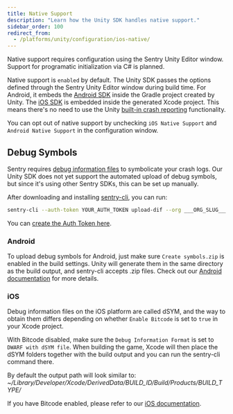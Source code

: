 ```yaml
---
title: Native Support
description: "Learn how the Unity SDK handles native support."
sidebar_order: 100
redirect_from:
  - /platforms/unity/configuration/ios-native/
---
```


<Note>

Native support requires configuration using the Sentry Unity Editor window. Support for programatic initialization via C# is planned.

</Note>

Native support is `enabled` by default. The Unity SDK passes the options defined through the Sentry Unity Editor window during build time. For Android, it embeds the [Android SDK](/platforms/android/) inside the Gradle project created by Unity. The [iOS SDK](/platforms/apple/guides/ios/) is embedded inside the generated Xcode project. This means there's no need to use the Unity [built-in crash reporting](https://docs.unity3d.com/ScriptReference/CrashReport.html) functionality.

You can opt out of native support by unchecking `iOS Native Support` and `Android Native Support` in the configuration window.

## Debug Symbols

Sentry requires [debug information files](/platforms/android/data-management/debug-files/) to symbolicate your crash logs. Our Unity SDK does not yet support the automated upload of debug symbols, but since it's using other Sentry SDKs, this can be set up manually.

After downloading and installing [sentry-cli](/product/cli/installation/), you can run:

```bash
sentry-cli --auth-token YOUR_AUTH_TOKEN upload-dif --org ___ORG_SLUG___ --project ___PROJECT_SLUG___ PATH_TO_SYMBOLS
```

<Note>

You can [create the Auth Token here](https://sentry.io/api/).

</Note>

### Android

To upload debug symbols for Android, just make sure `Create symbols.zip` is enabled in the build settings. Unity will generate them in the same directory as the build output, and sentry-cli accepts .zip files. Check out our [Android documentation](/platforms/android/proguard/) for more details.

### iOS

Debug information files on the iOS platform are called dSYM, and the way to obtain them differs depending on whether `Enable Bitcode` is set to `true` in your Xcode project.

With Bitcode disabled, make sure the `Debug Information Format` is set to `DWARF with dSYM file`. When building the game, Xcode will then place the dSYM folders together with the build output and you can run the sentry-cli command there.

<Note>

By default the output path will look similar to: _~/Library/Developer/Xcode/DerivedData/BUILD_ID/Build/Products/BUILD_TYPE/_

</Note>

If you have Bitcode enabled, please refer to our [iOS documentation](/platforms/apple/guides/ios/dsym/).
